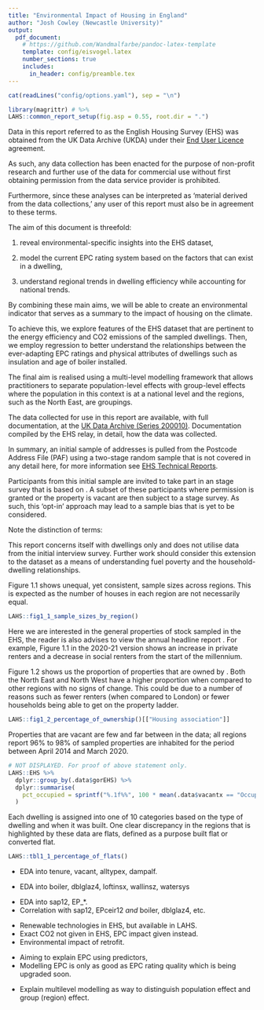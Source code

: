```yaml
---
title: "Environmental Impact of Housing in England"
author: "Josh Cowley (Newcastle University)"
output:
  pdf_document:
    # https://github.com/Wandmalfarbe/pandoc-latex-template
    template: config/eisvogel.latex
    number_sections: true
    includes:
      in_header: config/preamble.tex
---
```


```r
cat(readLines("config/options.yaml"), sep = "\n")
```

```r
library(magrittr) # %>%
LAHS::common_report_setup(fig.asp = 0.55, root.dir = ".")
```


\chapter{English Housing Survey (EHS)}

\section{Disclaimer}

Data in this report referred to as the English Housing Survey (EHS) was obtained
from the UK Data Archive (UKDA) under their [End User Licence][ukds-eul] 
agreement.

As such, any data collection has been enacted for the purpose of non-profit 
research and further use of the data for commercial use without first obtaining
permission from the data service provider is prohibited.

Furthermore, since these analyses can be interpreted as 'material derived from
the data collections,' any user of this report must also be in agreement to 
these terms.


\clearpage <!------------------------------------------------------------------>


\section{Aims}

The aim of this document is threefold:

1. reveal environmental-specific insights into the EHS dataset,

1. model the current EPC rating system based on the factors that can exist in a 
   dwelling,
   
1. understand regional trends in dwelling efficiency while accounting for 
   national trends.

By combining these main aims, we will be able to create an environmental
indicator that serves as a summary to the impact of housing on the climate.

To achieve this, we explore features of the EHS dataset that are pertinent to
the energy efficiency and CO2 emissions of the sampled dwellings. 
Then, we employ regression to better understand the relationships between
the ever-adapting EPC ratings and physical attributes of dwellings such as
insulation and age of boiler installed.

The final aim is realised using a multi-level modelling framework that allows
practitioners to separate population-level effects with group-level effects where
the population in this context is at a national level and the regions, such as
the North East, are groupings.


\clearpage <!------------------------------------------------------------------>


\section{Sampling Methodology}

The data collected for use in this report are available, with full 
documentation, at the [UK Data Archive (Series 200010)][ukda-series200010].
Documentation compiled by the EHS relay, in detail, how the data was 
collected.

In summary, an initial sample of addresses is pulled from the Postcode Address
File (PAF) using a two-stage random sample that is not covered in any detail
here, for more information see [EHS Technical Reports][ehs-technical].

Participants from this initial sample are invited to take part in an 
\textit{interview} stage survey that is based on \textbf{households}. 
A subset of these participants where permission is granted or the property is
vacant are then subject to a \textit{physical} stage survey.
As such, this 'opt-in' approach may lead to a sample bias that is yet to be
considered.

Note the distinction of terms:

\begin{itemize}
  \item \textbf{household(s)} refer to the group of people (or person) who have
        the accommodation as their only or main residence,
        
  \item \textbf{dwelling(s)} refer to the unit of accommodation which households
        may inhabit.
\end{itemize}

This report concerns itself with dwellings only and does not utilise data from
the initial interview survey. Further work should consider this extension to the
dataset as a means of understanding fuel poverty and the household-dwelling
relationships.

Figure 1.1 shows unequal, yet consistent, sample sizes across regions. This is
expected as the number of houses in each region are not necessarily equal.

```r
LAHS::fig1_1_sample_sizes_by_region()
```



\clearpage <!------------------------------------------------------------------>


\section{Dwelling Stock}

\subsection{General}

Here we are interested in the general properties of stock sampled in the EHS,
the reader is also advises to view the annual headline report \citep{ehs2020}.
For example, Figure 1.1 in the 2020-21 version shows an increase in private 
renters and a decrease in social renters from the start of the millennium.

Figure 1.2 shows us the proportion of properties that are owned by 
\textit{housing assocations}. Both the North East and North West have
a higher proportion when compared to other regions with no signs of change.
This could be due to a number of reasons such as fewer renters (when compared 
to London) or fewer households being able to get on the property ladder.

```r
LAHS::fig1_2_percentage_of_ownership()[["Housing association"]]
```

Properties that are vacant are few and far between in the data; all regions
report 96% to 98% of sampled properties are inhabited for the period between 
April 2014 and March 2020.

```r
# NOT DISPLAYED. For proof of above statement only.
LAHS::EHS %>%
  dplyr::group_by(.data$gorEHS) %>%
  dplyr::summarise(
    pct_occupied = sprintf("%.1f%%", 100 * mean(.data$vacantx == "Occupied"))
  )
```

Each dwelling is assigned into one of 10 categories based on the type of
dwelling and when it was built. One clear discrepancy in the regions that is 
highlighted by these data are flats, defined as a purpose built flat or 
converted flat.

```r
LAHS::tbl1_1_percentage_of_flats()
```


- EDA into tenure, vacant, alltypex, dampalf.

\subsection{Energy Specific}

- EDA into boiler, dblglaz4, loftinsx, wallinsz, watersys

\subsection{Energy Ratings}

- EDA into sap12, EP_*.
- Correlation with sap12, EPceir12 *and* boiler, dblglaz4, etc.


\clearpage <!------------------------------------------------------------------>


\section{Data gaps}

- Renewable technologies in EHS, but available in LAHS.
- Exact CO2 not given in EHS, EPC impact given instead.
- Environmental impact of retrofit.


\clearpage <!------------------------------------------------------------------>


\section{Modelling EPC}

- Aiming to explain EPC using predictors,
- Modelling EPC is only as good as EPC rating quality which is being upgraded 
  soon.


\clearpage <!------------------------------------------------------------------>


\section{Modelling Regional Impact}

- Explain multilevel modelling as way to distinguish population effect and 
  group (region) effect.


\newpage <!-------------------------------------------------------------------->
\addcontentsline{toc}{chapter}{Bibliography}


<!-- Links -->

[ukds-eul]:
  https://ukdataservice.ac.uk/app/uploads/cd137-enduserlicence.pdf

[ukda-series200010]:
  https://beta.ukdataservice.ac.uk/datacatalogue/series/series?id=200010
  
[ehs-technical]:
  https://www.gov.uk/government/collections/english-housing-survey-technical-advice
